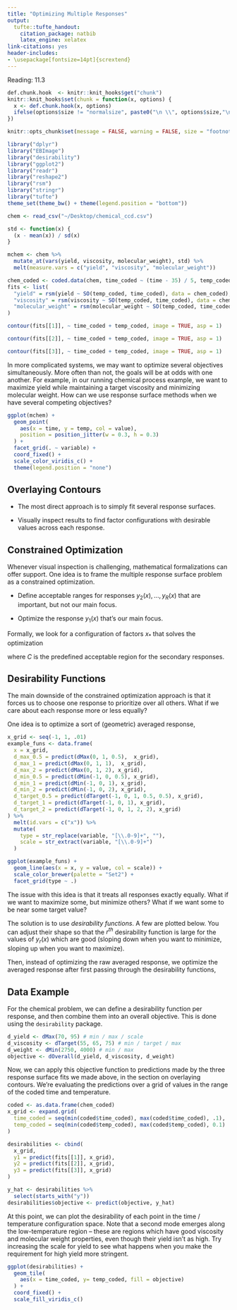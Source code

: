 ```yaml
---
title: "Optimizing Multiple Responses"
output:
  tufte::tufte_handout:
    citation_package: natbib
    latex_engine: xelatex
link-citations: yes
header-includes:
- \usepackage[fontsize=14pt]{scrextend}
---
```


Reading: 11.3

```r
def.chunk.hook  <- knitr::knit_hooks$get("chunk")
knitr::knit_hooks$set(chunk = function(x, options) {
  x <- def.chunk.hook(x, options)
  ifelse(options$size != "normalsize", paste0("\n \\", options$size,"\n\n", x, "\n\n \\normalsize"), x)
})

knitr::opts_chunk$set(message = FALSE, warning = FALSE, size = "footnotesize", echo = FALSE, fig.margin = TRUE, fig.height = 5, cache = TRUE)
```

```r
library("dplyr")
library("EBImage")
library("desirability")
library("ggplot2")
library("readr")
library("reshape2")
library("rsm")
library("stringr")
library("tufte")
theme_set(theme_bw() + theme(legend.position = "bottom"))
```

```r
chem <- read_csv("~/Desktop/chemical_ccd.csv")

std <- function(x) {
  (x - mean(x)) / sd(x)
}

mchem <- chem %>%
  mutate_at(vars(yield, viscosity, molecular_weight), std) %>%
  melt(measure.vars = c("yield", "viscosity", "molecular_weight"))
```

```r
chem_coded <- coded.data(chem, time_coded ~ (time - 35) / 5, temp_coded ~ (temp - 155) / 5)
fits <- list(
  "yield" = rsm(yield ~ SO(temp_coded, time_coded), data = chem_coded),
  "viscosity" = rsm(viscosity ~ SO(temp_coded, time_coded), data = chem_coded),
  "molecular_weight" = rsm(molecular_weight ~ SO(temp_coded, time_coded), data = chem_coded)
)
```
```r
contour(fits[[1]], ~ time_coded + temp_coded, image = TRUE, asp = 1)
```
```r
contour(fits[[2]], ~ time_coded + temp_coded, image = TRUE, asp = 1)
```
```r
contour(fits[[3]], ~ time_coded + temp_coded, image = TRUE, asp = 1)
```

In more complicated systems, we may want to optimize several objectives
simultaneously. More often than not, the goals will be at odds with one another.
For example, in our running chemical process example, we want to maximize yield
while maintaining a target viscosity and minimizing molecular weight. How can we
use response surface methods when we have several competing objectives?

\vspace{5mm}

```r
ggplot(mchem) +
  geom_point(
    aes(x = time, y = temp, col = value),
    position = position_jitter(w = 0.3, h = 0.3)
  ) +
  facet_grid(. ~ variable) +
  coord_fixed() +
  scale_color_viridis_c() +
  theme(legend.position = "none")
```

## Overlaying Contours

* The most direct approach is to simply fit several response surfaces.

* Visually inspect results to find factor configurations with desirable values across each response.

## Constrained Optimization

Whenever visual inspection is challenging, mathematical formalizations can offer
support. One idea is to frame the multiple response surface problem as a
constrained optimization.

* Define acceptable ranges for responses  $y_{2}\left(x\right), \dots,
y_{R}\left(x\right)$ that are important, but not our main focus.

* Optimize the response $y_{1}\left(x\right)$ that’s our main focus.

Formally, we look for a configuration of factors $x_{\ast}$ that solves the
optimization
\begin{align*}
\underset{x}{\text{maximize}}\medspace &y_{1}\left(x\right) \\
\text{subject to }\medspace &\left(y_{2}\left(x\right), \dots, y_{R}\left(x\right)\right) \in \mathcal{C}
\end{align*}

where $C$ is the predefined acceptable region for the secondary responses.

## Desirability Functions

The main downside of the constrained optimization approach is that it forces us
to choose one response to prioritize over all others. What if we care about each
response more or less equally?

One idea is to optimize a sort of (geometric) averaged response,
\begin{align*}
\underset{x}{\text{maximize}}\medspace \left[\prod_{r = 1}^{R} y_{r}\left(x\right)\right]^{\frac{1}{R}}
\end{align*}

```r
x_grid <- seq(-1, 1, .01)
example_funs <- data.frame(
  x = x_grid,
  d_max_0.5 = predict(dMax(0, 1, 0.5),  x_grid),
  d_max_1 = predict(dMax(0, 1, 1),  x_grid),
  d_max_2 = predict(dMax(0, 1, 2), x_grid),
  d_min_0.5 = predict(dMin(-1, 0, 0.5), x_grid),
  d_min_1 = predict(dMin(-1, 0, 1), x_grid),
  d_min_2 = predict(dMin(-1, 0, 2), x_grid),
  d_target_0.5 = predict(dTarget(-1, 0, 1, 0.5, 0.5), x_grid),
  d_target_1 = predict(dTarget(-1, 0, 1), x_grid),
  d_target_2 = predict(dTarget(-1, 0, 1, 2, 2), x_grid)
) %>%
  melt(id.vars = c("x")) %>%
  mutate(
    type = str_replace(variable, "[\\.0-9]+", ""),
    scale = str_extract(variable, "[\\.0-9]+")
  )

ggplot(example_funs) +
  geom_line(aes(x = x, y = value, col = scale)) +
  scale_color_brewer(palette = "Set2") +
  facet_grid(type ~ .)
```



The issue with this idea is that it treats all responses exactly equally. What
if we want to maximize some, but minimize others? What if we want some to be
near some target value?

The solution is to use _desirability functions_. A few are plotted below. You
can adjust their shape so that the $r^{th}$ desirability function is large for
the values of $y_{r}\left(x\right)$ which are good (sloping down when you want
to minimize, sloping up when you want to maximize).

Then, instead of optimizing the raw averaged response, we optimize the averaged
response after first passing through the desirability functions,
\begin{align*}
\underset{x}{\text{maximize}} \medspace \left[\prod_{r = 1}^{R} d_{r}\left(y_{r}\left(x\right)\right)\right]^{\frac{1}{R}}
\end{align*}

## Data Example

For the chemical problem, we can define a desirability function per response,
and then combine them into an overall objective. This is done using the
`desirability` package.

```r
d_yield <- dMax(70, 95) # min / max / scale
d_viscosity <- dTarget(55, 65, 75) # min / target / max
d_weight <- dMin(2750, 4000) # min / max
objective <- dOverall(d_yield, d_viscosity, d_weight)
```

Now, we can apply this objective function to predictions made by the three
response surface fits we made above, in the section on overlaying contours.
We're evaluating the predictions over a grid of values in the range of the coded
time and temperature.

```r
coded <- as.data.frame(chem_coded)
x_grid <- expand.grid(
  time_coded = seq(min(coded$time_coded), max(coded$time_coded), .1),
  temp_coded = seq(min(coded$temp_coded), max(coded$temp_coded), 0.1)
)
```

```r
desirabilities <- cbind(
  x_grid,
  y1 = predict(fits[[1]], x_grid),
  y2 = predict(fits[[2]], x_grid),
  y3 = predict(fits[[3]], x_grid)
)

y_hat <- desirabilities %>% 
  select(starts_with("y"))
desirabilities$objective <- predict(objective, y_hat)
```

At this point, we can plot the desirability of each point in the time /
temperature configuration space. Note that a second mode emerges along the
low-temperature region -- these are regions which have good viscosity and
molecular weight properties, even though their yield isn't as high. Try
increasing the scale for yield to see what happens when you make the requirement
for high yield more stringent.

```r
ggplot(desirabilities) +
  geom_tile(
    aes(x = time_coded, y= temp_coded, fill = objective)
  ) +
  coord_fixed() +
  scale_fill_viridis_c()
```

